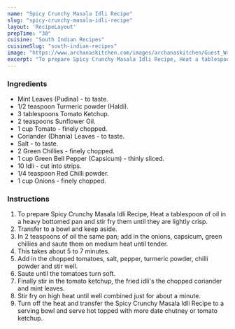 ---
name: "Spicy Crunchy Masala Idli Recipe"
slug: "spicy-crunchy-masala-idli-recipe"
layout: 'RecipeLayout'
prepTime: "30"
cuisine: "South Indian Recipes"
cuisineSlug: "south-indian-recipes"
image: "https://www.archanaskitchen.com/images/archanaskitchen/Guest_Writers/Jeny_John/Spicy_Crunchy_Masala_Idli_Recipe.jpg"
excerpt: "To prepare Spicy Crunchy Masala Idli Recipe, Heat a tablespoon of oil in a heavy bottomed pan and stir fry them until they are lightly crisp"
---

### Ingredients

- Mint Leaves (Pudina) - to taste.
- 1/2 teaspoon Turmeric powder (Haldi).
- 3 tablespoons Tomato Ketchup.
- 2 teaspoons Sunflower Oil.
- 1 cup Tomato - finely chopped.
- Coriander (Dhania) Leaves - to taste.
- Salt - to taste.
- 2 Green Chillies - finely chopped.
- 1 cup Green Bell Pepper (Capsicum) - thinly sliced.
- 10 Idli - cut into strips.
- 1/4 teaspoon Red Chilli powder.
- 1 cup Onions - finely chopped.

### Instructions

1. To prepare Spicy Crunchy Masala Idli Recipe, Heat a tablespoon of oil in a heavy bottomed pan and stir fry them until they are lightly crisp.
1. Transfer to a bowl and keep aside.
1. In 2 teaspoons of oil the same pan; add in the onions, capsicum, green chillies and saute them on medium heat until tender.
1. This takes about 5 to 7 minutes.
1.  Add in the chopped tomatoes, salt, pepper, turmeric powder, chilli powder and stir well.
1. Saute until the tomatoes turn soft.
1. Finally stir in the tomato ketchup, the fried idli's the chopped coriander and mint leaves.
1. Stir fry on high heat until well combined just for about a minute.
1. Turn off the heat and transfer the Spicy Crunchy Masala Idli Recipe to a serving bowl and serve hot topped with more date chutney or tomato ketchup.
